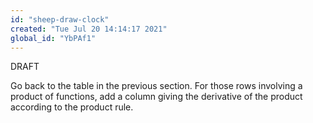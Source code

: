 ```yaml
---
id: "sheep-draw-clock"
created: "Tue Jul 20 14:14:17 2021"
global_id: "YbPAf1"
---
```


DRAFT

Go back to the table in the previous section. For those rows involving a product of functions, add a column giving the derivative of the product according to the product rule.
